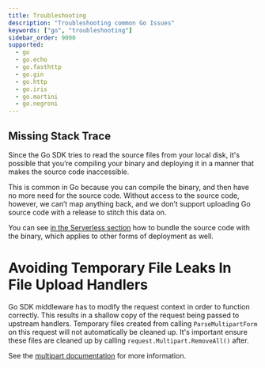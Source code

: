 ```yaml
---
title: Troubleshooting
description: "Troubleshooting common Go Issues"
keywords: ["go", "troubleshooting"]
sidebar_order: 9000
supported:
  - go
  - go.echo
  - go.fasthttp
  - go.gin
  - go.http
  - go.iris
  - go.martini
  - go.negroni
---
```


## Missing Stack Trace

Since the Go SDK tries to read the source files from your local disk, it's possible that you’re compiling your binary and deploying it in a manner that makes the source code inaccessible.

This is common in Go because you can compile the binary, and then have no more need for the source code. Without access to the source code, however, we can’t map anything back, and we don’t support uploading Go source code with a release to stitch this data on.

You can see [in the Serverless section](/platforms/go/serverless/#source-context) how to bundle the source code with the binary, which applies to other forms of deployment as well.

# Avoiding Temporary File Leaks In File Upload Handlers

Go SDK middleware has to modify the request context in order to function correctly. This results in a shallow copy of the request being passed to upstream handlers. Temporary files created from calling `ParseMultipartForm` on this request will not automatically be cleaned up. It's important ensure these files are cleaned up by calling `request.Multipart.RemoveAll()` after.

See the [multipart documentation](https://pkg.go.dev/mime/multipart#Form.RemoveAll) for more information.

